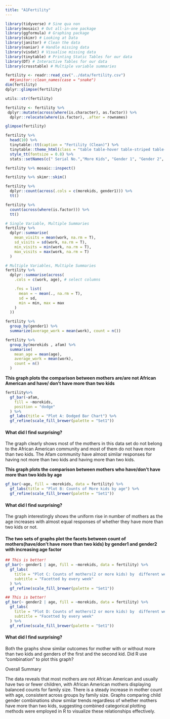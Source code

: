 ```yaml
---
title: "A1Fertility"
---
```


```r
library(tidyverse) # Sine qua non
library(mosaic) # Out all-in-one package
library(ggformula) # Graphing package
library(skimr) # Looking at Data
library(janitor) # Clean the data
library(naniar) # Handle missing data
library(visdat) # Visualise missing data
library(tinytable) # Printing Static Tables for our data
library(DT) # Interactive Tables for our data
library(crosstable) # Multiple variable summaries
```

```r
fertility <- readr::read_csv("../data/fertility.csv") 
  ##janitor::clean_names(case = "snake")
dim(fertility)
dplyr::glimpse(fertility)
```

```r
utils::str(fertility)
```

```r
fertility <- fertility %>% 
 dplyr::mutate(across(where(is.character), as.factor)) %>% 
  dplyr::relocate(where(is.factor), .after = rownames)

glimpse(fertility)
```

```r
fertility %>%
  head(10) %>%
  tinytable::tt(caption = "Fertility (Clean)") %>%
  tinytable::theme_html(class = "table table-hover table-striped table-condensed") %>%
  style_tt(fontsize = 0.8) %>%
  stats::setNames(c(" Serial No.","More Kids", "Gender 1", "Gender 2", "Afam", "Hispanic", "Other", "Age", "Work"))
```

```r
fertility %>% mosaic::inspect()
```

```r
fertility %>% skimr::skim()
```

```r
fertility %>%
  dplyr::count(across(.cols = c(morekids, gender1))) %>%
  tt()
```

```r
fertility %>%
  count(across(where(is.factor))) %>% 
  tt()
```

```r
# Single Variable, Multiple Summaries
fertility %>%
  dplyr::summarise(
    mean_visits = mean(work, na.rm = T),
    sd_visits = sd(work, na.rm = T),
    min_visits = min(work, na.rm = T),
    max_visits = max(work, na.rm = T)
  )
```

```r
# Multiple Variables, Multiple Summaries
fertility %>%
  dplyr::summarise(across(
    .cols = c(work, age), # select columns

    .fns = list(
      mean = ~ mean(., na.rm = T),
      sd = sd,
      min = min, max = max
    )
  ))
```

```r
fertility %>%
  group_by(gender1) %>%
  summarize(average_work = mean(work), count = n())
```

```r
fertility %>% 
  group_by(morekids , afam) %>% 
  summarise(
    mean_age = mean(age),
    average_work = mean(work),
    count = n()
  )
```

**This graph plots the comparison between mothers are/are not African American and have/ don't have more than two kids**

```r
fertility%>%
  gf_bar(~afam,
    fill = ~morekids,
    position = "dodge"
  ) %>%
  gf_labs(title = "Plot A: Dodged Bar Chart") %>%
  gf_refine(scale_fill_brewer(palette = "Set1"))
```

#### **What did I find surprising?**

The graph clearly shows most of the mothers in this data set do not belong to the African American community and most of them do not have more than two kids. The Afam community have almost similar responses for having not more than two kids and having more than two kids.

**This graph plots the comparison between mothers who have/don't have more than two kids by age**

```r
gf_bar(~age, fill = ~morekids, data = fertility) %>%
  gf_labs(title = "Plot B: Counts of More kids by age") %>%
  gf_refine(scale_fill_brewer(palette = "Set1"))
```

#### **What did I find surprising?**

The graph interestingly shows the uniform rise in number of mothers as the age increases with almost equal responses of whether they have more than two kids or not.

#### **The two sets of graphs plot the facets between count of mothers**(**have/don't have** more than two kids) **by gender1 and gender2 with increasing age factor**

```r
## This is better!
gf_bar(~ gender1 | age, fill = ~morekids, data = fertility) %>%
  gf_labs(
    title = "Plot C: Counts of mothers(2 or more kids) by  different weeks worked in 1979",
    subtitle = "Facetted by every week"
  ) %>%
  gf_refine(scale_fill_brewer(palette = "Set1"))
```

```r
## This is better!
gf_bar(~ gender2 | age, fill = ~morekids, data = fertility) %>%
  gf_labs(
    title = "Plot D: Counts of mothers(2 or more kids) by  different weeks worked in 1979",
    subtitle = "Facetted by every week"
  ) %>%
  gf_refine(scale_fill_brewer(palette = "Set1"))
```

#### What did I find surprising?

Both the graphs show similar outcomes for mother with or without more than two kids and genders of the first and the second kid. Did R use "combination" to plot this graph?

Overall Summary

The data reveals that most mothers are not African American and usually have two or fewer children, with African American mothers displaying balanced counts for family size. There is a steady increase in mother count with age, consistent across groups by family size. Graphs comparing child gender combinations show similar trends regardless of whether mothers have more than two kids, suggesting combined categorical plotting methods were employed in R to visualize these relationships effectively.
